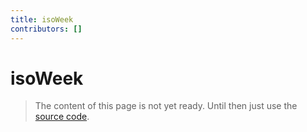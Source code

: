```yaml
---
title: isoWeek
contributors: []
---
```


# isoWeek

> The content of this page is not yet ready. Until then just use the [source code](https://github.com/fabian-hiller/valibot/blob/main/library/src/validations/isoWeek/isoWeek.ts).
